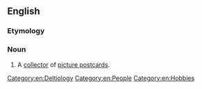==English==

===Etymology===
{{suffix|en|deltiology|ist}}

===Noun===
{{en-noun}}

# A [[collector]] of [[picture postcard]]s.

[[Category:en:Deltiology]]
[[Category:en:People]]
[[Category:en:Hobbies]]